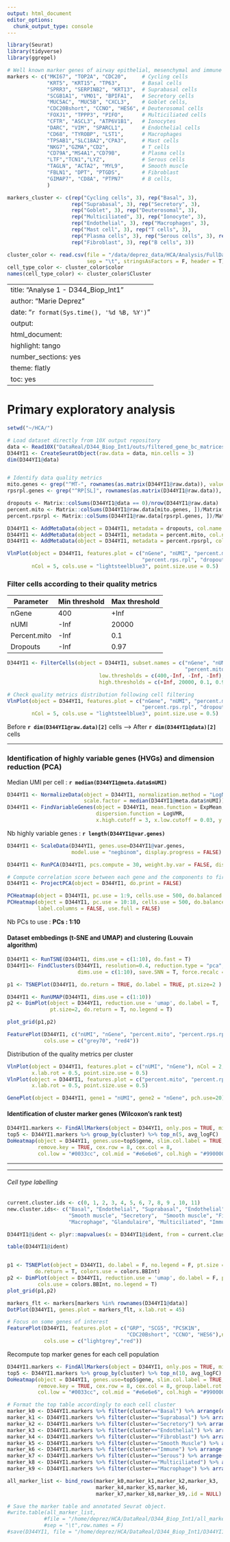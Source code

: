 ```yaml
---
output: html_document
editor_options: 
  chunk_output_type: console
---
```


```r

library(Seurat)
library(tidyverse)
library(ggrepel)

# Well known marker genes of airway epithelial, mesenchymal and immune cells
markers <- c("MKI67", "TOP2A", "CDC20",     # Cycling cells
             "KRT5", "KRT15", "TP63",       # Basal cells
             "SPRR3", "SERPINB2", "KRT13",  # Suprabasal cells
             "SCGB1A1", "VMO1", "BPIFA1",   # Secretory cells
             "MUC5AC", "MUC5B", "CXCL3",    # Goblet cells,
             "CDC20Bshort", "CCNO", "HES6", # Deuterosomal cells
             "FOXJ1", "TPPP3", "PIFO",      # Multiciliated cells
             "CFTR", "ASCL3", "ATP6V1B1",   # Ionocytes
             "DARC", "VIM", "SPARCL1",      # Endothelial cells
             "CD68", "TYROBP", "LST1",      # Macrophages
             "TPSAB1","SLC18A2","CPA3",     # Mast cells
             "NKG7","GZMA","CD2",           # T cells
             "CD79A","MS4A1","CD79B",       # Plasma cells
             "LTF","TCN1","LYZ",            # Serous cells
             "TAGLN", "ACTA2", "MYL9",      # Smooth muscle
             "FBLN1", "DPT", "PTGDS",       # Fibroblast
             "GIMAP7", "CD8A", "PTPN7"      # B cells,
             ) 

markers_cluster <- c(rep("Cycling cells", 3), rep("Basal", 3),
                     rep("Suprabasal", 3), rep("Secretory", 3),
                     rep("Goblet", 3), rep("Deuterosomal", 3),
                     rep("Multiciliated", 3), rep("Ionocyte", 3),
                     rep("Endothelial", 3), rep("Macrophages", 3),
                     rep("Mast cell", 3), rep("T cells", 3),
                     rep("Plasma cells", 3), rep("Serous cells", 3), rep("Smooth Muscle", 3),
                     rep("Fibroblast", 3), rep("B cells", 3))

cluster_color <- read.csv(file = "/data/deprez_data/HCA/Analysis/FullDataset_v6/HCA_airway_epithelium_v6/clusterColor.tsv",
                          sep = "\t", stringsAsFactors = F, header = T)
cell_type_color <- cluster_color$color
names(cell_type_color) <- cluster_color$Cluster
```

---
title: "Analyse 1 - D344_Biop_Int1"
author: "Marie Deprez"
date: "`r format(Sys.time(), '%d %B, %Y')`"
output:
  html_document:
    highlight: tango
    number_sections: yes
    theme: flatly
    toc: yes
---

# Primary exploratory analysis

```r
setwd("~/HCA/")

# Load dataset directly from 10X output repository
data <- Read10X("DataReal/D344_Biop_Int1/outs/filtered_gene_bc_matrices/ucagenomix-cellranger-hg19-1.3.0/")
D344YI1 <- CreateSeuratObject(raw.data = data, min.cells = 3)
dim(D344YI1@data)


# Identify data quality metrics
mito.genes <- grep("^MT-", rownames(as.matrix(D344YI1@raw.data)), value = T)
rpsrpl.genes <- grep("^RP[SL]", rownames(as.matrix(D344YI1@raw.data)), value = T)

dropouts <- Matrix::colSums(D344YI1@data == 0)/nrow(D344YI1@raw.data)
percent.mito <- Matrix::colSums(D344YI1@raw.data[mito.genes, ])/Matrix::colSums(D344YI1@raw.data)
percent.rpsrpl <- Matrix::colSums(D344YI1@raw.data[rpsrpl.genes, ])/Matrix::colSums(D344YI1@raw.data)

D344YI1 <- AddMetaData(object = D344YI1, metadata = dropouts, col.name = "dropouts")
D344YI1 <- AddMetaData(object = D344YI1, metadata = percent.mito, col.name = "percent.mito")
D344YI1 <- AddMetaData(object = D344YI1, metadata = percent.rpsrpl, col.name = "percent.rps.rpl")

VlnPlot(object = D344YI1, features.plot = c("nGene", "nUMI", "percent.mito", 
                                            "percent.rps.rpl", "dropouts"), 
        nCol = 5, cols.use = "lightsteelblue3", point.size.use = 0.5) 
```

### Filter cells according to their quality metrics

Parameter        | Min threshold    | Max threshold
---------------- | ---------------- | ---------------
nGene            | 400              | +Inf
nUMI             | -Inf             | 20000
Percent.mito     | -Inf             | 0.1
Dropouts         | -Inf             | 0.97 


```r
D344YI1 <- FilterCells(object = D344YI1, subset.names = c("nGene", "nUMI", 
                                                          "percent.mito", "dropouts"), 
                              low.thresholds = c(400,-Inf, -Inf, -Inf), 
                              high.thresholds = c(+Inf, 20000, 0.1, 0.97))

# Check quality metrics distribution following cell filtering
VlnPlot(object = D344YI1, features.plot = c("nGene", "nUMI", "percent.mito", 
                                            "percent.rps.rpl", "dropouts"), 
        nCol = 5, cols.use = "lightsteelblue3", point.size.use = 0.5) 
```

Before  **`r dim(D344YI1@raw.data)[2]`** cells   -->   After  **`r dim(D344YI1@data)[2]`** cells

***

### Identification of highly variable genes (HVGs) and dimension reduction (PCA)

Median UMI per cell : **`r median(D344YI1@meta.data$nUMI)`**

```r
D344YI1 <- NormalizeData(object = D344YI1, normalization.method = "LogNormalize", 
                         scale.factor = median(D344YI1@meta.data$nUMI))
D344YI1 <- FindVariableGenes(object = D344YI1, mean.function = ExpMean, 
                             dispersion.function = LogVMR, 
                             x.high.cutoff = 3, x.low.cutoff = 0.03, y.cutoff = 0.2)
```

Nb highly variable genes : **`r length(D344YI1@var.genes)`**

```r
D344YI1 <- ScaleData(D344YI1, genes.use=D344YI1@var.genes, 
                     model.use = "negbinom", display.progress = FALSE)

D344YI1 <- RunPCA(D344YI1, pcs.compute = 30, weight.by.var = FALSE, display.progress = FALSE, do.print=FALSE)

# Compute correlation score between each gene and the components to first identify markers of heterogeneity.
D344YI1 <- ProjectPCA(object = D344YI1, do.print = FALSE)

PCHeatmap(object = D344YI1, pc.use = 1:9, cells.use = 500, do.balanced = TRUE, label.columns = FALSE)
PCHeatmap(object = D344YI1, pc.use = 10:18, cells.use = 500, do.balanced = TRUE, 
          label.columns = FALSE, use.full = FALSE)
```

Nb PCs to use : **PCs : 1:10**

#### Dataset embbedings (t-SNE and UMAP) and clustering (Louvain algorithm)

```r
D344YI1 <- RunTSNE(D344YI1, dims.use = c(1:10), do.fast = T)
D344YI1<- FindClusters(D344YI1, resolution=0.4, reduction.type = "pca", k.param = 10, 
                       dims.use = c(1:10), save.SNN = T, force.recalc = T)

p1 <- TSNEPlot(D344YI1, do.return = TRUE, do.label = TRUE, pt.size=2 )

D344YI1 <- RunUMAP(D344YI1, dims.use = c(1:10))
p2 <- DimPlot(object = D344YI1, reduction.use = 'umap', do.label = T, 
              pt.size=2, do.return = T, no.legend = T)

plot_grid(p1,p2)
```

```r
FeaturePlot(D344YI1, c("nUMI", "nGene", "percent.mito", "percent.rps.rpl"), nCol = 2,
            cols.use = c("grey70", "red4"))
```

Distribution of the quality metrics per cluster

```r
VlnPlot(object = D344YI1, features.plot = c("nUMI", "nGene"), nCol = 2,
        x.lab.rot = 0.5, point.size.use = 0.5)
VlnPlot(object = D344YI1, features.plot = c("percent.mito", "percent.rps.rpl"), nCol = 2,
        x.lab.rot = 0.5, point.size.use = 0.5)
```

```r
GenePlot(object = D344YI1, gene1 = "nUMI", gene2 = "nGene", pch.use=20)
```

#### Identification of cluster marker genes (Wilcoxon's rank test)

```r
D344YI1.markers <- FindAllMarkers(object = D344YI1, only.pos = TRUE, min.pct = 0.5, thresh.use = 0.5)
top5 <- D344YI1.markers %>% group_by(cluster) %>% top_n(5, avg_logFC)
DoHeatmap(object = D344YI1, genes.use=top5$gene, slim.col.label = TRUE, 
          remove.key = TRUE, cex.row = 8, cex.col = 8,
          col.low = "#0033cc", col.mid = "#e6e6e6", col.high = "#990000")
```


***
***

###### Cell type labelling

```r
current.cluster.ids <- c(0, 1, 2, 3, 4, 5, 6, 7, 8, 9 , 10, 11)
new.cluster.ids<- c("Basal", "Endothelial", "Suprabasal", "Endothelial",
                    "Smooth muscle", "Secretory",  "Smooth muscle", "Fibroblast",
                    "Macrophage", "Glandulaire", "Multiciliated", "Immune")

D344YI1@ident <- plyr::mapvalues(x = D344YI1@ident, from = current.cluster.ids, to = new.cluster.ids)

table(D344YI1@ident)


p1 <- TSNEPlot(object = D344YI1, do.label = F, no.legend = F, pt.size = 2, 
         do.return = T, colors.use = colors.BBInt) 
p2 <- DimPlot(object = D344YI1, reduction.use = 'umap', do.label = F, pt.size=2, do.return = T,
          cols.use = colors.BBInt, no.legend = T)
plot_grid(p1,p2)
```

```r
markers_flt <- markers[markers %in% rownames(D344YI1@data)]
DotPlot(D344YI1, genes.plot = markers_flt, x.lab.rot = 45)
```


```r
# Focus on some genes of interest
FeaturePlot(D344YI1, features.plot = c("GRP", "SCG5", "PCSK1N",
                                       "CDC20Bshort", "CCNO", "HES6"),nCol = 3,
            cols.use = c("lightgrey","red"))
```

Recompute top marker genes for each cell population
```r
D344YI1.markers <- FindAllMarkers(object = D344YI1, only.pos = TRUE, min.pct = 0.25, thresh.use = 0.25)
top5 <- D344YI1.markers %>% group_by(cluster) %>% top_n(10, avg_logFC)
DoHeatmap(object = D344YI1, genes.use=top5$gene, slim.col.label = TRUE, 
          remove.key = TRUE, cex.row = 8, cex.col = 8, group.label.rot = T,
          col.low = "#0033cc", col.mid = "#e6e6e6", col.high = "#990000")

# Format the top table accordingly to each cell cluster
marker_k0 <- D344YI1.markers %>% filter(cluster=="Basal") %>% arrange(desc(avg_logFC)) %>% mutate(ratio = pct.1 / pct.2) %>% select(cluster,gene,avg_logFC,p_val_adj,pct.1,pct.2,ratio)
marker_k1 <- D344YI1.markers %>% filter(cluster=="Suprabasal") %>% arrange(desc(avg_logFC)) %>% mutate(ratio = pct.1 / pct.2) %>% select(cluster,gene,avg_logFC,p_val_adj,pct.1,pct.2,ratio)
marker_k2 <- D344YI1.markers %>% filter(cluster=="Secretory") %>% arrange(desc(avg_logFC)) %>% mutate(ratio = pct.1 / pct.2) %>% select(cluster,gene,avg_logFC,p_val_adj,pct.1,pct.2,ratio)
marker_k3 <- D344YI1.markers %>% filter(cluster=="Endothelial") %>% arrange(desc(avg_logFC)) %>% mutate(ratio = pct.1 / pct.2) %>% select(cluster,gene,avg_logFC,p_val_adj,pct.1,pct.2,ratio)
marker_k4 <- D344YI1.markers %>% filter(cluster=="Fibroblast") %>% arrange(desc(avg_logFC)) %>% mutate(ratio = pct.1 / pct.2) %>% select(cluster,gene,avg_logFC,p_val_adj,pct.1,pct.2,ratio)
marker_k5 <- D344YI1.markers %>% filter(cluster=="Smooth Muscle") %>% arrange(desc(avg_logFC)) %>% mutate(ratio = pct.1 / pct.2) %>% select(cluster,gene,avg_logFC,p_val_adj,pct.1,pct.2,ratio)
marker_k6 <- D344YI1.markers %>% filter(cluster=="Immune") %>% arrange(desc(avg_logFC)) %>% mutate(ratio = pct.1 / pct.2) %>% select(cluster,gene,avg_logFC,p_val_adj,pct.1,pct.2,ratio)
marker_k7 <- D344YI1.markers %>% filter(cluster=="Serous") %>% arrange(desc(avg_logFC)) %>% mutate(ratio = pct.1 / pct.2) %>% select(cluster,gene,avg_logFC,p_val_adj,pct.1,pct.2,ratio)
marker_k8 <- D344YI1.markers %>% filter(cluster=="Multiciliated") %>% arrange(desc(avg_logFC)) %>% mutate(ratio = pct.1 / pct.2) %>% select(cluster,gene,avg_logFC,p_val_adj,pct.1,pct.2,ratio)
marker_k9 <- D344YI1.markers %>% filter(cluster=="Macrophage") %>% arrange(desc(avg_logFC)) %>% mutate(ratio = pct.1 / pct.2) %>% select(cluster,gene,avg_logFC,p_val_adj,pct.1,pct.2,ratio)

all_marker_list <- bind_rows(marker_k0,marker_k1,marker_k2,marker_k3,
                             marker_k4,marker_k5,marker_k6,
                             marker_k7,marker_k8,marker_k9,.id = NULL)

# Save the marker table and annotated Seurat object.
#write.table(all_marker_list,
            #file = "/home/deprez/HCA/DataReal/D344_Biop_Int1/all_markers_D344YI1.xls",
            #sep = "\t",row.names = F)
#save(D344YI1, file = "/home/deprez/HCA/DataReal/D344_Biop_Int1/D344YI1.Rda")
```




